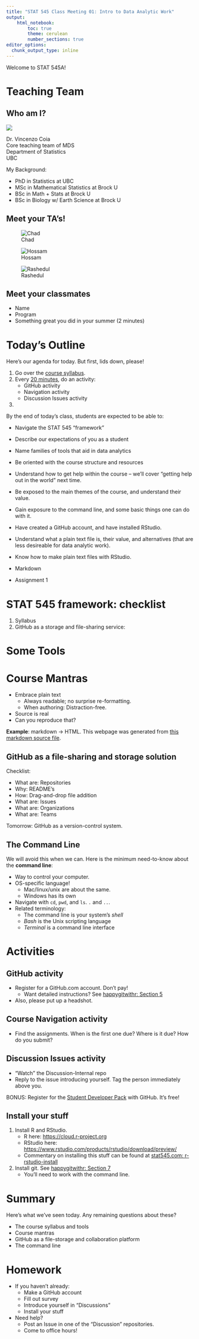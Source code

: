 ```yaml
---
title: "STAT 545 Class Meeting 01: Intro to Data Analytic Work"
output:
    html_notebook:
        toc: true
        theme: cerulean
        number_sections: true
editor_options: 
  chunk_output_type: inline
---
```


Welcome to STAT 545A!

# Teaching Team

## Who am I?

![](cm001_files/vincenzo.jpg)

Dr. Vincenzo Coia   
Core teaching team of MDS   
Department of Statistics   
UBC   

My Background:

- PhD in Statistics at UBC
- MSc in Mathematical Statistics at Brock U
- BSc in Math + Stats at Brock U
- BSc in Biology w/ Earth Science at Brock U

## Meet your TA's!

![Chad](cm001_files/chad.jpeg)


![Hossam](cm001_files/hossam.jpeg)


![Rashedul](cm001_files/rashedul.jpeg)

## Meet your classmates

- Name
- Program
- Something great you did in your summer (2 minutes)

# Today's Outline

Here's our agenda for today. But first, lids down, please!

1. Go over the [course syllabus](http://stat545.com/Classroom).
2. Every [20 minutes](https://www.youtube.com/watch?v=kxGWsHYITAw), do an activity:
    - GitHub activity
    - Navigation activity
    - Discussion Issues activity
3. 

By the end of today’s class, students are expected to be able to:

- Navigate the STAT 545 “framework”
- Describe our expectations of you as a student
- Name families of tools that aid in data analytics


- Be oriented with the course structure and resources
- Understand how to get help within the course -- we'll cover "getting help out in the world" next time.
- Be exposed to the main themes of the course, and understand their value.
- Gain exposure to the command line, and some basic things one can do with it.
- Have created a GitHub account, and have installed RStudio.
- Understand what a plain text file is, their value, and alternatives (that are less desireable for data analytic work).
- Know how to make plain text files with RStudio.
- Markdown
- Assignment 1

# STAT 545 framework: checklist

1. Syllabus
2. GitHub as a storage and file-sharing service:

# Some Tools

# Course Mantras

- Embrace plain text
    - Always readable; no surprise re-formatting.
    - When authoring: Distraction-free.
- Source is real
- Can you reproduce that?

__Example__: markdown -> HTML. This webpage was generated from [this markdown source file](https://raw.githubusercontent.com/STAT545-UBC/Classroom/master/notes/cm001.Rmd).

## GitHub as a file-sharing and storage solution

Checklist:

- What are: Repositories
- Why: README's
- How: Drag-and-drop file addition
- What are: Issues
- What are: Organizations
- What are: Teams

Tomorrow: GitHub as a version-control system. 

## The Command Line

We will avoid this when we can. Here is the minimum need-to-know about the __command line__:

- Way to control your computer.
- OS-specific language!
    - Mac/linux/unix are about the same.
    - Windows has its own
- Navigate with `cd`, `pwd`, and `ls`. `.` and `..`.
- Related terminology:
    - The command line is your system's _shell_
    - _Bash_ is the Unix scripting language
    - _Terminal_ is a command line interface 

# Activities

## GitHub activity

- Register for a GitHub.com account. Don't pay!
    - Want detailed instructions? See  [happygitwithr: Section 5](http://happygitwithr.com/github-acct.html)
- Also, please put up a headshot.

## Course Navigation activity

- Find the assignments. When is the first one due? Where is it due? How do you submit?

## Discussion Issues activity

- "Watch" the Discussion-Internal repo
- Reply to the issue introducing yourself. Tag the person immediately above you. 

BONUS: Register for the [Student Developer Pack](https://education.github.com/pack) with GitHub. It's free!

## Install your stuff

1. Install R and RStudio.
    - R here: <https://cloud.r-project.org>
    - RStudio here: <https://www.rstudio.com/products/rstudio/download/preview/>
    - Commentary on installing this stuff can be found at [stat545.com: r-rstudio-install](http://stat545.com/block000_r-rstudio-install.html)
2. Install git. See [happygitwithr: Section 7](http://happygitwithr.com/install-git.html)
    - You'll need to work with the command line. 

# Summary

Here's what we've seen today. Any remaining questions about these?

- The course syllabus and tools
- Course mantras
- GitHub as a file-storage and collaboration platform
- The command line

# Homework

- If you haven't already:
    - Make a GitHub account
    - Fill out survey
    - Introduce yourself in "Discussions"
    - Install your stuff
- Need help?
    - Post an Issue in one of the "Discussion" repositories.
    - Come to office hours!







